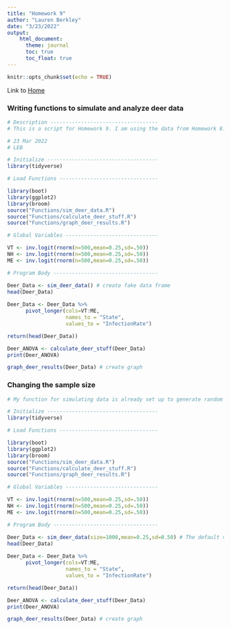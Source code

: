 ```yaml
---
title: "Homework 9"
author: "Lauren Berkley"
date: "3/23/2022"
output:
    html_document:
      theme: journal
      toc: true
      toc_float: true
---
```


```r
knitr::opts_chunk$set(echo = TRUE)
```

Link to [Home](index.html)

### Writing functions to simulate and analyze deer data
```r
# Description -----------------------------------
# This is a script for Homework 9. I am using the data from Homework 8. I am going to focus on my predictions for the infection rate of Plasmodium odocoilei in white tailed deer. Based on previous research, I hypothesize that white-tailed deer across Vermont, New Hampshire, and Maine are infected with Plasmodium odocoilei at a rate of about 25%.

# 23 Mar 2022
# LEB

# Initialize ------------------------------------
library(tidyverse)

# Load Functions --------------------------------

library(boot)
library(ggplot2)
library(broom)
source("Functions/sim_deer_data.R")
source("Functions/calculate_deer_stuff.R")
source("Functions/graph_deer_results.R")

# Global Variables ------------------------------

VT <- inv.logit(rnorm(n=500,mean=0.25,sd=.50))
NH <- inv.logit(rnorm(n=500,mean=0.25,sd=.50))
ME <- inv.logit(rnorm(n=500,mean=0.25,sd=.50))

# Program Body ----------------------------------

Deer_Data <- sim_deer_data() # create fake data frame
head(Deer_Data)
    
Deer_Data <- Deer_Data %>%
      pivot_longer(cols=VT:ME,
                   names_to = "State",
                   values_to = "InfectionRate")

return(head(Deer_Data))

Deer_ANOVA <- calculate_deer_stuff(Deer_Data)
print(Deer_ANOVA)

graph_deer_results(Deer_Data) # create graph
```

### Changing the sample size
```r
# My function for simulating data is already set up to generate random infection rates every time you run it. So, the data for the following script will be different than that for the one above based on that alone. I can also alter the sample size, mean, and standard deviation of the randomly generated data set, which I do here. 

# Initialize ------------------------------------
library(tidyverse)

# Load Functions --------------------------------

library(boot)
library(ggplot2)
library(broom)
source("Functions/sim_deer_data.R")
source("Functions/calculate_deer_stuff.R")
source("Functions/graph_deer_results.R")

# Global Variables ------------------------------

VT <- inv.logit(rnorm(n=500,mean=0.25,sd=.50))
NH <- inv.logit(rnorm(n=500,mean=0.25,sd=.50))
ME <- inv.logit(rnorm(n=500,mean=0.25,sd=.50))

# Program Body ----------------------------------

Deer_Data <- sim_deer_data(size=1000,mean=0.25,sd=0.50) # The default values for this function are size=500,mean=0.25,sd=0.50. Here I alter the sample size.
head(Deer_Data)
    
Deer_Data <- Deer_Data %>%
      pivot_longer(cols=VT:ME,
                   names_to = "State",
                   values_to = "InfectionRate")

return(head(Deer_Data))

Deer_ANOVA <- calculate_deer_stuff(Deer_Data)
print(Deer_ANOVA)

graph_deer_results(Deer_Data) # create graph
```



